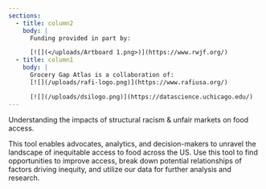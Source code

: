 ```yaml
---
sections:
  - title: column2
    body: |
      Funding provided in part by:

      [![](</uploads/Artboard 1.png>)](https://www.rwjf.org/)
  - title: column1
    body: |
      Grocery Gap Atlas is a collaboration of:
      [![](/uploads/rafi-logo.png)](https://www.rafiusa.org/)

      [![](/uploads/dsilogo.png)](https://datascience.uchicago.edu/)
---
```


Understanding the impacts of structural racism & unfair markets on food access.

This tool enables advocates, analytics, and decision-makers to unravel the landscape of inequitable access to food across the US. Use this tool to find opportunities to improve access, break down potential relationships of factors driving inequity, and utilize our data for further analysis and research.
